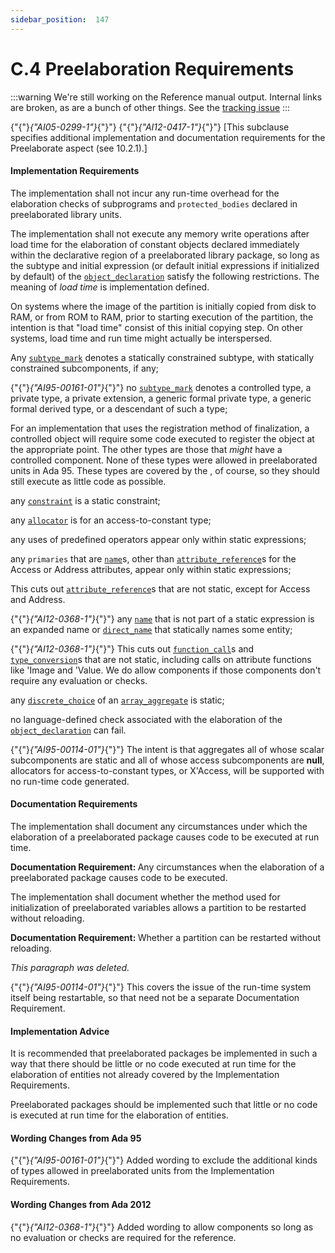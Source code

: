 ---
sidebar_position:  147
---

# C.4 Preelaboration Requirements

:::warning
We're still working on the Reference manual output.  Internal links are broken,
as are a bunch of other things.
See the [tracking issue](https://github.com/ada-lang-io/ada-lang-io/issues/20)
:::


<p>{"{"}<em>{"AI05-0299-1"}</em>{"}"} {"{"}<em>{"AI12-0417-1"}</em>{"}"} [This subclause specifies additional implementation and documentation requirements for the Preelaborate aspect (see 10.2.1).] </p>

#### Implementation Requirements

<p>The implementation shall not incur any run-time overhead for the elaboration checks of subprograms and <code>protected_bodies</code> declared in preelaborated library units. </p>
<p>The implementation shall not execute any memory write operations after load time for the elaboration of constant objects declared immediately within the declarative region of a preelaborated library package, so long as the subtype and initial expression (or default initial expressions if initialized by default) of the <code><a href="../AA-3/AA-3.3#S0032">object_declaration</a></code> satisfy the following restrictions. The meaning of <em>load time</em> is implementation defined. </p>
<Admonition type="aarm" aarm="discussion" title="Discussion: ">
<p><strong></strong>On systems where the image of the partition is initially copied from disk to RAM, or from ROM to RAM, prior to starting execution of the partition, the intention is that "load time" consist of this initial copying step. On other systems, load time and run time might actually be interspersed. </p></Admonition>

<p>Any <code><a href="../AA-3/AA-3.2#S0028">subtype_mark</a></code> denotes a statically constrained subtype, with statically constrained subcomponents, if any;</p>
<p>{"{"}<em>{"AI95-00161-01"}</em>{"}"} no <code><a href="../AA-3/AA-3.2#S0028">subtype_mark</a></code> denotes a controlled type, a private type, a private extension, a generic formal private type, a generic formal derived type, or a descendant of such a type;</p>
<Admonition type="aarm" aarm="implementation-advice" title="Implementation Advice">
<p><strong></strong>For an implementation that uses the registration method of finalization, a controlled object will require some code executed to register the object at the appropriate point. The other types are those that <em>might</em> have a controlled component. None of these types were allowed in preelaborated units in Ada 95. These types are covered by the , of course, so they should still execute as little code as possible. </p></Admonition>

<p>any <code><a href="../AA-3/AA-3.2#S0029">constraint</a></code> is a static constraint;</p>
<p>any <code><a href="../AA-4/AA-4.8#S0164">allocator</a></code> is for an access-to-constant type;</p>
<p>any uses of predefined operators appear only within static expressions;</p>
<p>any <code>primaries</code> that are <code><a href="../AA-4/AA-4.1#S0091">name</a></code>s, other than <code><a href="../AA-4/AA-4.1#S0100">attribute_reference</a></code>s for the Access or Address attributes, appear only within static expressions; </p>
<Admonition type="aarm" aarm="ramification" title="Ramification: ">
<p><strong></strong>This cuts out <code><a href="../AA-4/AA-4.1#S0100">attribute_reference</a></code>s that are not static, except for Access and Address. </p></Admonition>

<p>{"{"}<em>{"AI12-0368-1"}</em>{"}"} any <code><a href="../AA-4/AA-4.1#S0091">name</a></code> that is not part of a static expression is an expanded name or <code><a href="../AA-4/AA-4.1#S0092">direct_name</a></code> that statically names some entity; </p>
<Admonition type="aarm" aarm="ramification" title="Ramification: ">
<p><strong></strong>{"{"}<em>{"AI12-0368-1"}</em>{"}"} This cuts out <code><a href="../AA-6/AA-6.4#S0218">function_call</a></code>s and <code><a href="../AA-4/AA-4.6#S0162">type_conversion</a></code>s that are not static, including calls on attribute functions like 'Image and 'Value. We do allow components if those components don't require any evaluation or checks. </p></Admonition>

<p>any <code><a href="../AA-3/AA-3.8#S0074">discrete_choice</a></code> of an <code><a href="../AA-4/AA-4.3#S0113">array_aggregate</a></code> is static;</p>
<p>no language-defined check associated with the elaboration of the <code><a href="../AA-3/AA-3.3#S0032">object_declaration</a></code> can fail. </p>
<Admonition type="aarm" aarm="reason" title="Reason: ">
<p><strong></strong>{"{"}<em>{"AI95-00114-01"}</em>{"}"} The intent is that aggregates all of whose scalar subcomponents are static and all of whose access subcomponents are <strong>null</strong>, allocators for access-to-constant types, or X'Access, will be supported with no run-time code generated. </p></Admonition>


#### Documentation Requirements

<p>The implementation shall document any circumstances under which the elaboration of a preelaborated package causes code to be executed at run time. </p>
<Admonition type="aarm" aarm="note" title="Note: ">
<p><strong>Documentation Requirement: </strong>Any circumstances when the elaboration of a preelaborated package causes code to be executed.</p></Admonition>

<p>The implementation shall document whether the method used for initialization of preelaborated variables allows a partition to be restarted without reloading. </p>
<Admonition type="aarm" aarm="note" title="Note: ">
<p><strong>Documentation Requirement: </strong>Whether a partition can be restarted without reloading.</p></Admonition>

<Admonition type="aarm" aarm="note" title="Note: ">
<p><em>This paragraph was deleted.</em></p></Admonition>

<Admonition type="aarm" aarm="discussion" title="Discussion: ">
<p><strong></strong>{"{"}<em>{"AI95-00114-01"}</em>{"}"} This covers the issue of the run-time system itself being restartable, so that need not be a separate Documentation Requirement. </p></Admonition>


#### Implementation Advice

<p>It is recommended that preelaborated packages be implemented in such a way that there should be little or no code executed at run time for the elaboration of entities not already covered by the Implementation Requirements.</p>
<Admonition type="aarm" aarm="implementation-advice" title="Implementation Advice">
<p><strong></strong>Preelaborated packages should be implemented such that little or no code is executed at run time for the elaboration of entities.</p></Admonition>


#### Wording Changes from Ada 95

<Admonition type="aarm" aarm="note" title="Note: ">
<p>{"{"}<em>{"AI95-00161-01"}</em>{"}"} Added wording to exclude the additional kinds of types allowed in preelaborated units from the Implementation Requirements. </p></Admonition>


#### Wording Changes from Ada 2012

<Admonition type="aarm" aarm="note" title="Note: ">
<p>{"{"}<em>{"AI12-0368-1"}</em>{"}"} Added wording to allow components so long as no evaluation or checks are required for the reference. </p></Admonition>

